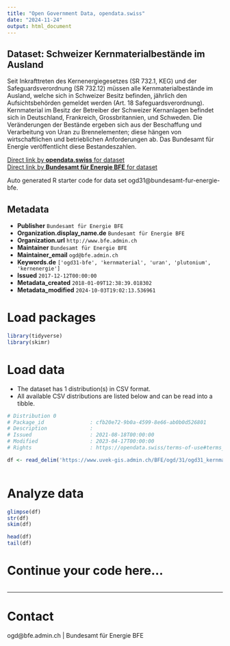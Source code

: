 ```yaml
---
title: "Open Government Data, opendata.swiss"
date: "2024-11-24"
output: html_document
---
```


## Dataset: Schweizer Kernmaterialbestände im Ausland

Seit Inkrafttreten des Kernenergiegesetzes (SR 732.1, KEG) und der Safeguardsverordnung (SR 732.12) müssen alle Kernmaterialbestände im Ausland, welche sich in Schweizer Besitz befinden, jährlich den Aufsichtsbehörden gemeldet werden (Art. 18 Safeguardsverordnung). Kernmaterial im Besitz der Betreiber der Schweizer Kernanlagen befindet sich in Deutschland, Frankreich, Grossbritannien, und Schweden. Die Veränderungen der Bestände ergeben sich aus der Beschaffung und Verarbeitung von Uran zu Brennelementen; diese hängen von wirtschaftlichen und betrieblichen Anforderungen ab. Das Bundesamt für Energie veröffentlicht diese Bestandeszahlen.

[Direct link by **opendata.swiss** for dataset](https://opendata.swiss/de/dataset/schweizer-kernmaterialbestande-im-ausland)<br>
[Direct link by **Bundesamt für Energie BFE** for dataset](https://www.bfe.admin.ch/bfe/de/home/versorgung/kernenergie.html)

Auto generated R starter code for data set ogd31@bundesamt-fur-energie-bfe.

## Metadata

- **Publisher** `Bundesamt für Energie BFE`
- **Organization.display_name.de** `Bundesamt für Energie BFE`
- **Organization.url** `http://www.bfe.admin.ch`
- **Maintainer** `Bundesamt für Energie BFE`
- **Maintainer_email** `ogd@bfe.admin.ch`
- **Keywords.de** `['ogd31-bfe', 'kernmaterial', 'uran', 'plutonium', 'kernenergie']`
- **Issued** `2017-12-12T00:00:00`
- **Metadata_created** `2018-01-09T12:38:39.018302`
- **Metadata_modified** `2024-10-03T19:02:13.536961`


# Load packages

```r

library(tidyverse)
library(skimr)

```

# Load data

-   The dataset has 1 distribution(s) in CSV format.
-   All available CSV distributions are listed below and can be read into a tibble.

```r

# Distribution 0
# Package_id               : cfb20e72-9b0a-4599-8e66-ab0b0d526801
# Description              : 
# Issued                   : 2021-08-18T00:00:00
# Modified                 : 2023-04-17T00:00:00
# Rights                   : https://opendata.swiss/terms-of-use#terms_by

df <- read_delim('https://www.uvek-gis.admin.ch/BFE/ogd/31/ogd31_kernmaterialbestaende.csv')



```

# Analyze data

```r

glimpse(df)
str(df)
skim(df)

head(df)
tail(df)

```

# Continue your code here...

```r

```

------------------------------------------------------------------------

# Contact

ogd@bfe.admin.ch | Bundesamt für Energie BFE
